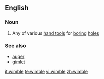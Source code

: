 ==English==

===Noun===
{{en-noun}}

# Any of various [[hand tool]]s for [[boring]] [[hole]]s

===See also===
*[[auger]]
*[[gimlet]]

[[it:wimble]]
[[te:wimble]]
[[vi:wimble]]
[[zh:wimble]]